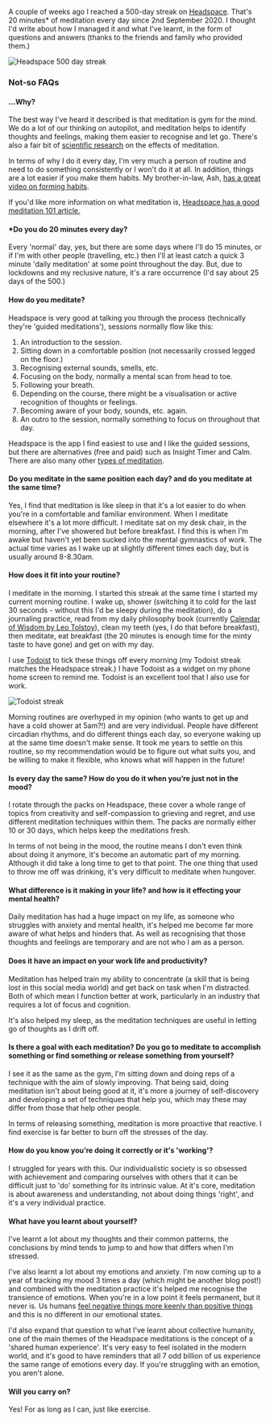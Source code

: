 


A couple of weeks ago I reached a 500-day streak on [Headspace](https://www.headspace.com/). That's 20 minutes\* of meditation every day since 2nd September 2020. I thought I'd write about how I managed it and what I've learnt, in the form of questions and answers (thanks to the friends and family who provided them.)

<Image alt="Headspace 500 day streak" src={headspace} width={400} height={500} />

### Not-so FAQs

#### ...Why?

The best way I've heard it described is that meditation is gym for the mind. We do a lot of our thinking on autopilot, and meditation helps to identify thoughts and feelings, making them easier to recognise and let go. There's also a fair bit of [scientific research](https://www.nccih.nih.gov/health/meditation-in-depth) on the effects of meditation.

In terms of why I do it every day, I'm very much a person of routine and need to do something consistently or I won't do it at all. In addition, things are a lot easier if you make them habits. My brother-in-law, Ash, [has a great video on forming habits](https://www.youtube.com/watch?v=FIjGND9P-DU).

If you'd like more information on what meditation is, [Headspace has a good meditation 101 article.](https://www.headspace.com/meditation-101/what-is-meditation)

#### \*Do you do 20 minutes every day?

Every 'normal' day, yes, but there are some days where I'll do 15 minutes, or if I'm with other people (travelling, etc.) then I'll at least catch a quick 3 minute 'daily meditation' at some point throughout the day. But, due to lockdowns and my reclusive nature, it's a rare occurrence (I'd say about 25 days of the 500.)

#### How do you meditate?

Headspace is very good at talking you through the process (technically they're 'guided meditations'), sessions normally flow like this:

1. An introduction to the session.
2. Sitting down in a comfortable position (not necessarily crossed legged on the floor.)
3. Recognising external sounds, smells, etc.
4. Focusing on the body, normally a mental scan from head to toe.
5. Following your breath.
6. Depending on the course, there might be a visualisation or active recognition of thoughts or feelings.
7. Becoming aware of your body, sounds, etc. again.
8. An outro to the session, normally something to focus on throughout that day.

Headspace is the app I find easiest to use and I like the guided sessions, but there are alternatives (free and paid) such as Insight Timer and Calm. There are also many other [types of meditation](https://www.everydayhealth.com/meditation/types/).

#### Do you meditate in the same position each day? and do you meditate at the same time?

Yes, I find that meditation is like sleep in that it's a lot easier to do when you're in a comfortable and familiar environment. When I meditate elsewhere it's a lot more difficult. I meditate sat on my desk chair, in the morning, after I've showered but before breakfast. I find this is when I'm awake but haven't yet been sucked into the mental gymnastics of work. The actual time varies as I wake up at slightly different times each day, but is usually around 8-8.30am.

#### How does it fit into your routine?

I meditate in the morning. I started this streak at the same time I started my current morning routine. I wake up, shower (switching it to cold for the last 30 seconds - without this I'd be sleepy during the meditation), do a journaling practice, read from my daily philosophy book (currently [Calendar of Wisdom by Leo Tolstoy](https://www.goodreads.com/book/show/12419.A_Calendar_of_Wisdom)), clean my teeth (yes, I do that before breakfast), then meditate, eat breakfast (the 20 minutes is enough time for the minty taste to have gone) and get on with my day.

I use [Todoist](https://todoist.com/app/) to tick these things off every morning (my Todoist streak matches the Headspace streak.) I have Todoist as a widget on my phone home screen to remind me. Todoist is an excellent tool that I also use for work.

<Image alt="Todoist streak" src={todoist} width={400} height={500} />

Morning routines are overhyped in my opinion (who wants to get up and have a cold shower at 5am?!) and are very individual. People have different circadian rhythms, and do different things each day, so everyone waking up at the same time doesn't make sense. It took me years to settle on this routine, so my recommendation would be to figure out what suits you, and be willing to make it flexible, who knows what will happen in the future!

#### Is every day the same? How do you do it when you’re just not in the mood?

I rotate through the packs on Headspace, these cover a whole range of topics from creativity and self-compassion to grieving and regret, and use different meditation techniques within them. The packs are normally either 10 or 30 days, which helps keep the meditations fresh.

In terms of not being in the mood, the routine means I don't even think about doing it anymore, it's become an automatic part of my morning. Although it did take a long time to get to that point. The one thing that used to throw me off was drinking, it's very difficult to meditate when hungover.

#### What difference is it making in your life? and how is it effecting your mental health?

Daily meditation has had a huge impact on my life, as someone who struggles with anxiety and mental health, it's helped me become far more aware of what helps and hinders that. As well as recognising that those thoughts and feelings are temporary and are not who I am as a person.

#### Does it have an impact on your work life and productivity?

Meditation has helped train my ability to concentrate (a skill that is being lost in this social media world) and get back on task when I'm distracted. Both of which mean I function better at work, particularly in an industry that requires a lot of focus and cognition.

It's also helped my sleep, as the meditation techniques are useful in letting go of thoughts as I drift off.

#### Is there a goal with each meditation? Do you go to meditate to accomplish something or find something or release something from yourself?

I see it as the same as the gym, I'm sitting down and doing reps of a technique with the aim of slowly improving. That being said, doing meditation isn't about being good at it, it's more a journey of self-discovery and developing a set of techniques that help you, which may these may differ from those that help other people.

In terms of releasing something, meditation is more proactive that reactive. I find exercise is far better to burn off the stresses of the day.

#### How do you know you’re doing it correctly or it's 'working'?

I struggled for years with this. Our individualistic society is so obsessed with achievement and comparing ourselves with others that it can be difficult just to 'do' something for its intrinsic value. At it's core, meditation is about awareness and understanding, not about doing things 'right', and it's a very individual practice.

#### What have you learnt about yourself?

I've learnt a lot about my thoughts and their common patterns, the conclusions by mind tends to jump to and how that differs when I'm stressed.

I've also learnt a lot about my emotions and anxiety. I'm now coming up to a year of tracking my mood 3 times a day (which might be another blog post!) and combined with the meditation practice it's helped me recognise the transience of emotions. When you're in a low point it feels permanent, but it never is. Us humans [feel negative things more keenly than positive things](https://en.wikipedia.org/wiki/Negativity_bias) and this is no different in our emotional states.

I'd also expand that question to what I've learnt about collective humanity, one of the main themes of the Headspace meditations is the concept of a 'shared human experience'. It's very easy to feel isolated in the modern world, and it's good to have reminders that all 7 odd billion of us experience the same range of emotions every day. If you're struggling with an emotion, you aren't alone.

#### Will you carry on?

Yes! For as long as I can, just like exercise.

